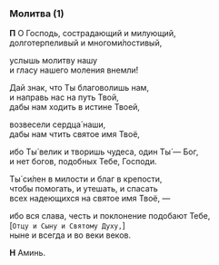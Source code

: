 ### Молитва (1)

**П** О Господь, сострадающий и милующий,  
долготерпеливый и многоми́лостивый,

услышь молитву нашу  
и гласу нашего моления внемли́!

Дай знак, что Ты благоволишь нам,  
и направь нас на путь Твой,  
дабы нам ходить в истине Твоей,

возвесели сердца́ наши,  
дабы нам чтить святое имя Твоё,

ибо Ты́ велик и творишь чудеса, один Ты́ — Бог,  
и нет богов, подобных Тебе, Господи.

Ты́ си́лен в милости и благ в крепости,  
чтобы помогать, и утешать, и спасать  
всех надеющихся на святое имя Твоё, —

ибо вся слава, честь и поклонение подобают Тебе,  
<R>[</R>`Отцу и Сыну и Святому Духу,`<R>]</R>  
ныне и всегда и во веки веков.

**Н** Аминь.
